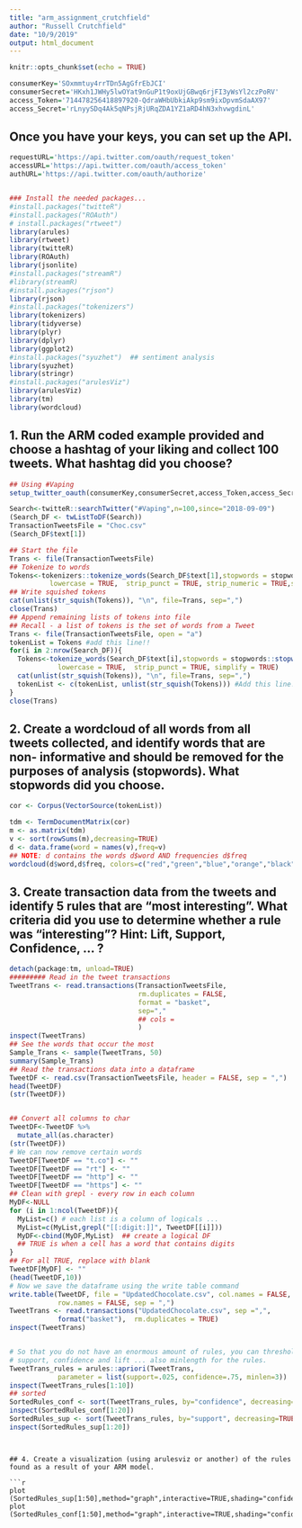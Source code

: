 ```yaml
---
title: "arm_assignment_crutchfield"
author: "Russell Crutchfield"
date: "10/9/2019"
output: html_document
---
```


```r
knitr::opts_chunk$set(echo = TRUE)
```


```r

consumerKey='SOxmmtuy4rrTDn5AgGfrEbJCI'
consumerSecret='HKxh1JWHy5lwOYat9nGuP1t9oxUjGBwq6rjFI3yWsYl2czPoRV'
access_Token='714478256418897920-QdraWHbUbkiAkp9sm9ixDpvmSdaAX97'
access_Secret='rLnyySDq4Ak5qNPsjRjURqZDA1YZ1aRD4hN3xhvwgdinL'
```

## Once you have your keys, you can set up the API.

```r

requestURL='https://api.twitter.com/oauth/request_token'
accessURL='https://api.twitter.com/oauth/access_token'
authURL='https://api.twitter.com/oauth/authorize'



```


```r

### Install the needed packages...
#install.packages("twitteR")
#install.packages("ROAuth")
# install.packages("rtweet")
library(arules)
library(rtweet)
library(twitteR)
library(ROAuth)
library(jsonlite)
#install.packages("streamR")
#library(streamR)
#install.packages("rjson")
library(rjson)
#install.packages("tokenizers")
library(tokenizers)
library(tidyverse)
library(plyr)
library(dplyr)
library(ggplot2)
#install.packages("syuzhet")  ## sentiment analysis
library(syuzhet)
library(stringr)
#install.packages("arulesViz")
library(arulesViz)
library(tm)
library(wordcloud)
```

## 1. Run the ARM coded example provided and choose a hashtag of your liking and collect 100 tweets. What hashtag did you choose?

```r

## Using #Vaping
setup_twitter_oauth(consumerKey,consumerSecret,access_Token,access_Secret)

Search<-twitteR::searchTwitter("#Vaping",n=100,since="2018-09-09")
(Search_DF <- twListToDF(Search))
TransactionTweetsFile = "Choc.csv"
(Search_DF$text[1])

## Start the file
Trans <- file(TransactionTweetsFile)
## Tokenize to words 
Tokens<-tokenizers::tokenize_words(Search_DF$text[1],stopwords = stopwords::stopwords("en"), 
          lowercase = TRUE,  strip_punct = TRUE, strip_numeric = TRUE,simplify = TRUE)
## Write squished tokens
cat(unlist(str_squish(Tokens)), "\n", file=Trans, sep=",")
close(Trans)
## Append remaining lists of tokens into file
## Recall - a list of tokens is the set of words from a Tweet
Trans <- file(TransactionTweetsFile, open = "a")
tokenList = Tokens #add this line!!
for(i in 2:nrow(Search_DF)){
  Tokens<-tokenize_words(Search_DF$text[i],stopwords = stopwords::stopwords("en"), 
            lowercase = TRUE,  strip_punct = TRUE, simplify = TRUE)
  cat(unlist(str_squish(Tokens)), "\n", file=Trans, sep=",")
  tokenList <- c(tokenList, unlist(str_squish(Tokens))) #Add this line!!
}
close(Trans)
```


## 2. Create a wordcloud of all words from all tweets collected, and identify words that are non- informative and should be removed for the purposes of analysis (stopwords). What stopwords did you choose.

```r

cor <- Corpus(VectorSource(tokenList))

tdm <- TermDocumentMatrix(cor)
m <- as.matrix(tdm)
v <- sort(rowSums(m),decreasing=TRUE)
d <- data.frame(word = names(v),freq=v)
## NOTE: d contains the words d$word AND frequencies d$freq
wordcloud(d$word,d$freq, colors=c("red","green","blue","orange","black","purple", "seagreen") , random.color = TRUE, min.freq = 3)

```


## 3. Create transaction data from the tweets and identify 5 rules that are “most interesting”. What criteria did you use to determine whether a rule was “interesting”? Hint: Lift, Support, Confidence, ... ?

```r
detach(package:tm, unload=TRUE)
######### Read in the tweet transactions
TweetTrans <- read.transactions(TransactionTweetsFile,
                                rm.duplicates = FALSE, 
                                format = "basket",
                                sep=","
                                ## cols = 
                                )
inspect(TweetTrans)
## See the words that occur the most
Sample_Trans <- sample(TweetTrans, 50)
summary(Sample_Trans)
## Read the transactions data into a dataframe
TweetDF <- read.csv(TransactionTweetsFile, header = FALSE, sep = ",")
head(TweetDF)
(str(TweetDF))


## Convert all columns to char 
TweetDF<-TweetDF %>%
  mutate_all(as.character)
(str(TweetDF))
# We can now remove certain words
TweetDF[TweetDF == "t.co"] <- ""
TweetDF[TweetDF == "rt"] <- ""
TweetDF[TweetDF == "http"] <- ""
TweetDF[TweetDF == "https"] <- ""
## Clean with grepl - every row in each column
MyDF<-NULL
for (i in 1:ncol(TweetDF)){
  MyList=c() # each list is a column of logicals ...
  MyList=c(MyList,grepl("[[:digit:]]", TweetDF[[i]]))
  MyDF<-cbind(MyDF,MyList)  ## create a logical DF
  ## TRUE is when a cell has a word that contains digits
}
## For all TRUE, replace with blank
TweetDF[MyDF] <- ""
(head(TweetDF,10))
# Now we save the dataframe using the write table command 
write.table(TweetDF, file = "UpdatedChocolate.csv", col.names = FALSE, 
            row.names = FALSE, sep = ",")
TweetTrans <- read.transactions("UpdatedChocolate.csv", sep =",", 
            format("basket"),  rm.duplicates = TRUE)
inspect(TweetTrans)


# So that you do not have an enormous amount of rules, you can thresholds for
# support, confidence and lift ... also minlength for the rules. 
TweetTrans_rules = arules::apriori(TweetTrans, 
            parameter = list(support=.025, confidence=.75, minlen=3))
inspect(TweetTrans_rules[1:10])
## sorted
SortedRules_conf <- sort(TweetTrans_rules, by="confidence", decreasing=TRUE)
inspect(SortedRules_conf[1:20])
SortedRules_sup <- sort(TweetTrans_rules, by="support", decreasing=TRUE)
inspect(SortedRules_sup[1:20])

```


```


## 4. Create a visualization (using arulesviz or another) of the rules found as a result of your ARM model.

```r

plot (SortedRules_sup[1:50],method="graph",interactive=TRUE,shading="confidence") 
plot (SortedRules_conf[1:50],method="graph",interactive=TRUE,shading="confidence") 


```














